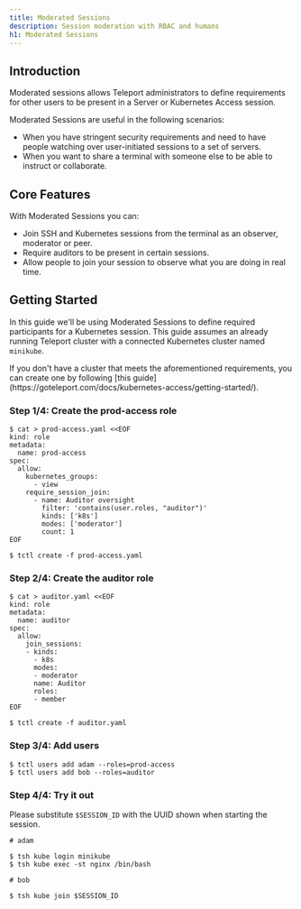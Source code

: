```yaml
---
title: Moderated Sessions
description: Session moderation with RBAC and humans
h1: Moderated Sessions
---
```


## Introduction

Moderated sessions allows Teleport administrators to
define requirements for other users to be present in a Server or Kubernetes Access session.

Moderated Sessions are useful in the following scenarios:
- When you have stringent security requirements and need to have people watching over user-initiated sessions to a set of servers.
- When you want to share a terminal with someone else to be able to instruct or collaborate.

## Core Features

With Moderated Sessions you can:
- Join SSH and Kubernetes sessions from the terminal as an observer, moderator or peer.
- Require auditors to be present in certain sessions.
- Allow people to join your session to observe what you are doing in real time.

## Getting Started

In this guide we'll be using Moderated Sessions to define required participants for a Kubernetes session.
This guide assumes an already running Teleport cluster with a connected Kubernetes cluster named `minikube`.

<Admonition type="tip">
  If you don't have a cluster that meets the aforementioned requirements,
  you can create one by following [this guide](https://goteleport.com/docs/kubernetes-access/getting-started/).
</Admonition>

### Step 1/4: Create the prod-access role

```code
$ cat > prod-access.yaml <<EOF
kind: role
metadata:
  name: prod-access
spec:
  allow:
    kubernetes_groups:
      - view
    require_session_join:
      - name: Auditor oversight
        filter: 'contains(user.roles, "auditor")'
        kinds: ['k8s']
        modes: ['moderator']
        count: 1
EOF

$ tctl create -f prod-access.yaml
```

### Step 2/4: Create the auditor role

```code
$ cat > auditor.yaml <<EOF
kind: role
metadata:
  name: auditor
spec:
  allow:
    join_sessions:
    - kinds:
      - k8s
      modes:
      - moderator
      name: Auditor
      roles:
      - member
EOF

$ tctl create -f auditor.yaml
```

### Step 3/4: Add users

```code
$ tctl users add adam --roles=prod-access
$ tctl users add bob --roles=auditor
```

### Step 4/4: Try it out

Please substitute `$SESSION_ID` with the UUID shown when starting the session.

```code
# adam

$ tsh kube login minikube
$ tsh kube exec -st nginx /bin/bash
```

```code
# bob

$ tsh kube join $SESSION_ID
```
